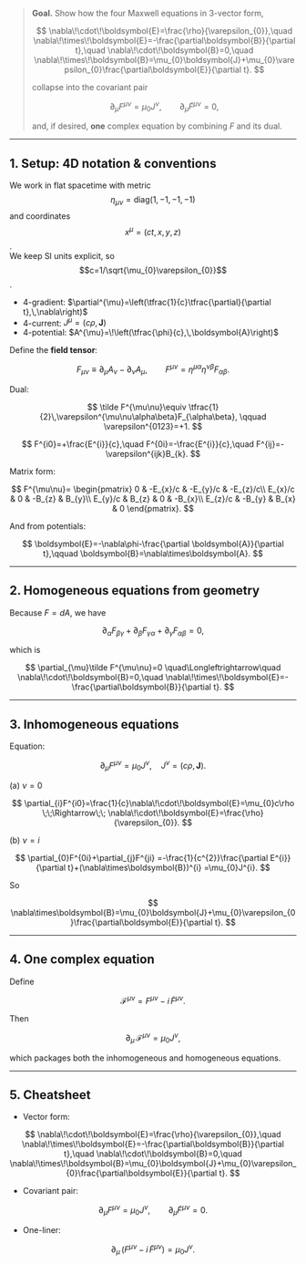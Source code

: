 > **Goal.** Show how the four Maxwell equations in 3-vector form,
>
> $$
> \nabla\!\cdot\!\boldsymbol{E}=\frac{\rho}{\varepsilon_{0}},\quad
> \nabla\!\times\!\boldsymbol{E}=-\frac{\partial\boldsymbol{B}}{\partial t},\quad
> \nabla\!\cdot\!\boldsymbol{B}=0,\quad
> \nabla\!\times\!\boldsymbol{B}=\mu_{0}\boldsymbol{J}+\mu_{0}\varepsilon_{0}\frac{\partial\boldsymbol{E}}{\partial t}.
> $$
>
> collapse into the covariant pair
>
> $$
> \partial_{\mu}F^{\mu\nu}=\mu_{0}J^{\nu},
> \qquad
> \partial_{\mu}\tilde F^{\mu\nu}=0,
> $$
>
> and, if desired, **one** complex equation by combining $F$ and its dual.

---

## 1. Setup: 4D notation & conventions

We work in flat spacetime with metric $$\eta_{\mu\nu}=\mathrm{diag}(1,-1,-1,-1)$$ and coordinates $$x^{\mu}=(ct,x,y,z)$$.  
We keep SI units explicit, so $$c=1/\sqrt{\mu_{0}\varepsilon_{0}}$$.

- 4-gradient: $\partial^{\mu}=\left(\tfrac{1}{c}\tfrac{\partial}{\partial t},\,\nabla\right)$  
- 4-current: $J^{\mu}=(c\rho,\,\boldsymbol{J})$  
- 4-potential: $A^{\mu}=\!\left(\tfrac{\phi}{c},\,\boldsymbol{A}\right)$  

Define the **field tensor**:

$$
F_{\mu\nu}\equiv \partial_{\mu}A_{\nu}-\partial_{\nu}A_{\mu},\qquad
F^{\mu\nu}=\eta^{\mu\alpha}\eta^{\nu\beta}F_{\alpha\beta}.
$$

Dual:

$$
\tilde F^{\mu\nu}\equiv \tfrac{1}{2}\,\varepsilon^{\mu\nu\alpha\beta}F_{\alpha\beta},
\qquad \varepsilon^{0123}=+1.
$$

$$
F^{i0}=+\frac{E^{i}}{c},\quad F^{0i}=-\frac{E^{i}}{c},\quad
F^{ij}=-\varepsilon^{ijk}B_{k}.
$$

Matrix form:

$$
F^{\mu\nu}=
\begin{pmatrix}
0 & -E_{x}/c & -E_{y}/c & -E_{z}/c\\
E_{x}/c & 0 & -B_{z} & B_{y}\\
E_{y}/c & B_{z} & 0 & -B_{x}\\
E_{z}/c & -B_{y} & B_{x} & 0
\end{pmatrix}.
$$

And from potentials:

$$
\boldsymbol{E}=-\nabla\phi-\frac{\partial \boldsymbol{A}}{\partial t},\qquad
\boldsymbol{B}=\nabla\times\boldsymbol{A}.
$$

---

## 2. Homogeneous equations from geometry

Because $F=dA$, we have

$$
\partial_{\alpha}F_{\beta\gamma}+\partial_{\beta}F_{\gamma\alpha}+\partial_{\gamma}F_{\alpha\beta}=0,
$$

which is

$$
\partial_{\mu}\tilde F^{\mu\nu}=0
\quad\Longleftrightarrow\quad
\nabla\!\cdot\!\boldsymbol{B}=0,\quad
\nabla\!\times\!\boldsymbol{E}=-\frac{\partial\boldsymbol{B}}{\partial t}.
$$

---

## 3. Inhomogeneous equations

Equation:

$$
\partial_{\mu}F^{\mu\nu}=\mu_{0}J^{\nu},\quad J^{\nu}=(c\rho,\boldsymbol{J}).
$$

(a) $\nu=0$

$$
\partial_{i}F^{i0}=\frac{1}{c}\nabla\!\cdot\!\boldsymbol{E}=\mu_{0}c\rho
\;\;\Rightarrow\;\;
\nabla\!\cdot\!\boldsymbol{E}=\frac{\rho}{\varepsilon_{0}}.
$$

(b) $\nu=i$

$$
\partial_{0}F^{0i}+\partial_{j}F^{ji}
=-\frac{1}{c^{2}}\frac{\partial E^{i}}{\partial t}+(\nabla\times\boldsymbol{B})^{i}
=\mu_{0}J^{i}.
$$

So

$$
\nabla\times\boldsymbol{B}=\mu_{0}\boldsymbol{J}+\mu_{0}\varepsilon_{0}\frac{\partial\boldsymbol{E}}{\partial t}.
$$

---

## 4. One complex equation

Define

$$
\mathcal{F}^{\mu\nu}=F^{\mu\nu}-i\,\tilde F^{\mu\nu}.
$$

Then

$$
\partial_{\mu}\,\mathcal{F}^{\mu\nu}=\mu_{0}J^{\nu},
$$

which packages both the inhomogeneous and homogeneous equations.

---

## 5. Cheatsheet

- Vector form:

$$
\nabla\!\cdot\!\boldsymbol{E}=\frac{\rho}{\varepsilon_{0}},\quad
\nabla\!\times\!\boldsymbol{E}=-\frac{\partial\boldsymbol{B}}{\partial t},\quad
\nabla\!\cdot\!\boldsymbol{B}=0,\quad
\nabla\!\times\!\boldsymbol{B}=\mu_{0}\boldsymbol{J}+\mu_{0}\varepsilon_{0}\frac{\partial\boldsymbol{E}}{\partial t}.
$$

- Covariant pair:

$$
\partial_{\mu}F^{\mu\nu}=\mu_{0}J^{\nu},\qquad
\partial_{\mu}\tilde F^{\mu\nu}=0.
$$

- One-liner:

$$
\partial_{\mu}\,(F^{\mu\nu}-i\,\tilde F^{\mu\nu})=\mu_{0}J^{\nu}.
$$
